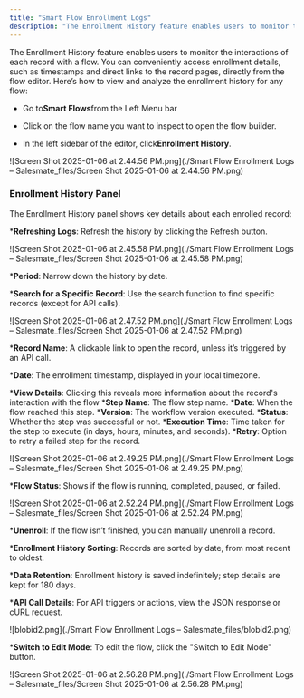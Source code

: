 ```yaml
---
title: "Smart Flow Enrollment Logs"
description: "The Enrollment History feature enables users to monitor the interactions of each record with a flow. You can conveniently access enrollment details, s..."
---
```


The Enrollment History feature enables users to monitor the interactions of each record with a flow. You can conveniently access enrollment details, such as timestamps and direct links to the record pages, directly from the flow editor. Here’s how to view and analyze the enrollment history for any flow:


*   Go to**Smart Flows**from the Left Menu bar

*   Click on the flow name you want to inspect to open the flow builder.

*   In the left sidebar of the editor, click**Enrollment History**.

![Screen Shot 2025-01-06 at 2.44.56 PM.png](./Smart Flow Enrollment Logs – Salesmate_files/Screen Shot 2025-01-06 at 2.44.56 PM.png)


### Enrollment History Panel

The Enrollment History panel shows key details about each enrolled record:


***Refreshing Logs**: Refresh the history by clicking the Refresh button.

![Screen Shot 2025-01-06 at 2.45.58 PM.png](./Smart Flow Enrollment Logs – Salesmate_files/Screen Shot 2025-01-06 at 2.45.58 PM.png)


***Period**: Narrow down the history by date.

***Search for a Specific Record**: Use the search function to find specific records (except for API calls).

![Screen Shot 2025-01-06 at 2.47.52 PM.png](./Smart Flow Enrollment Logs – Salesmate_files/Screen Shot 2025-01-06 at 2.47.52 PM.png)


***Record Name**: A clickable link to open the record, unless it’s triggered by an API call.

***Date**: The enrollment timestamp, displayed in your local timezone.

***View Details**: Clicking this reveals more information about the record's interaction with the flow
    ***Step Name**: The flow step name.
    ***Date**: When the flow reached this step.
    ***Version**: The workflow version executed.
    ***Status**: Whether the step was successful or not.
    ***Execution Time**: Time taken for the step to execute (in days, hours, minutes, and seconds).
    ***Retry**: Option to retry a failed step for the record.

![Screen Shot 2025-01-06 at 2.49.25 PM.png](./Smart Flow Enrollment Logs – Salesmate_files/Screen Shot 2025-01-06 at 2.49.25 PM.png)


***Flow Status**: Shows if the flow is running, completed, paused, or failed.

![Screen Shot 2025-01-06 at 2.52.24 PM.png](./Smart Flow Enrollment Logs – Salesmate_files/Screen Shot 2025-01-06 at 2.52.24 PM.png)


***Unenroll**: If the flow isn’t finished, you can manually unenroll a record.

***Enrollment History Sorting**: Records are sorted by date, from most recent to oldest.

***Data Retention**: Enrollment history is saved indefinitely; step details are kept for 180 days.

***API Call Details**: For API triggers or actions, view the JSON response or cURL request.

![blobid2.png](./Smart Flow Enrollment Logs – Salesmate_files/blobid2.png)


***Switch to Edit Mode**: To edit the flow, click the "Switch to Edit Mode" button.

![Screen Shot 2025-01-06 at 2.56.28 PM.png](./Smart Flow Enrollment Logs – Salesmate_files/Screen Shot 2025-01-06 at 2.56.28 PM.png)

